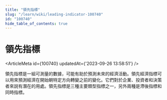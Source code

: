 ```yaml
---
title: "領先指標"
slug: "/learn/wiki/leading-indicator-100740"
id: "100740"
hide_table_of_contents: true
---
```



# 領先指標

<ArticleMeta id={100740} updatedAt={'2023-09-26 13:58:51'} />
<div className='border-solid border-b border-t-0 my-4 border-[var(--ifm-color-gray-300)]' />

領先指標是一組可測量的數據，可能有助於預測未來的經濟活動。領先經濟指標可以用來預測經濟在開始朝特定方向轉變之前的變化。它們對於企業、投資者和決策者來説有潛在的用處。領先指標是三種主要類型指標之一，另外兩種是滯後指標和同時指標。
